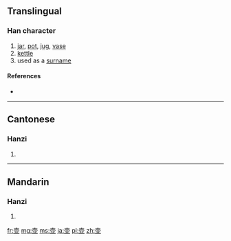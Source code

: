 {{also|壺}}
==Translingual==

===Han character===
{{Han char|rn=33|rad=士|as=07|sn=10|four=|canj=土月廿金 (GBTC)|ids=⿳[[士]][[冖]][[业]]}}

# [[jar]], [[pot]], [[jug]], [[vase]]
# [[kettle]]
# used as a [[surname]]

====References====
* {{Han ref|kx=0243.071|hdz=10447.060|uh=58F6|ud=22774}}

----

==Cantonese==

===Hanzi===
{{yue-hanzi|jyut=|y=wu4|tra=壺}}

# {{defn|lang=yue|sort=士07}}

----

==Mandarin==

===Hanzi===
{{cmn-hanzi|tra=壺|pin=[[hú]] ([[hu2]])|wg=hu<sup>2</sup>}}

# {{defn|lang=cmn|sort=士07}}

[[fr:壶]]
[[mg:壶]]
[[ms:壶]]
[[ja:壶]]
[[pl:壶]]
[[zh:壶]]